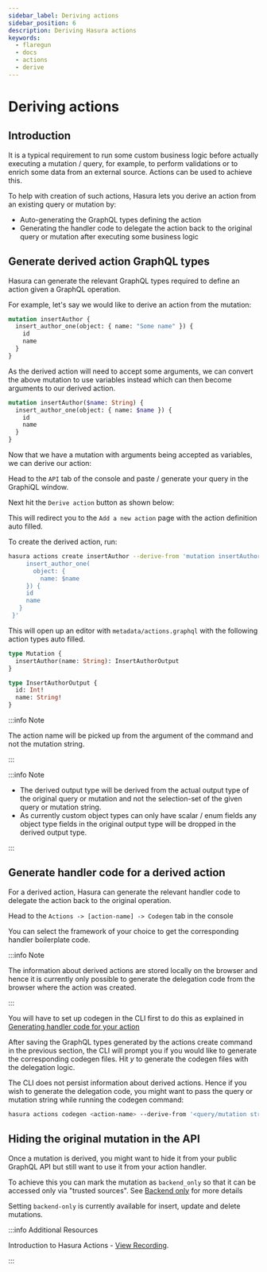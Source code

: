 ```yaml
---
sidebar_label: Deriving actions
sidebar_position: 6
description: Deriving Hasura actions
keywords:
  - flaregun
  - docs
  - actions
  - derive
---
```



# Deriving actions

## Introduction

It is a typical requirement to run some custom business logic before
actually executing a mutation / query, for example, to perform
validations or to enrich some data from an external source. Actions can
be used to achieve this.

To help with creation of such actions, Hasura lets you derive an action
from an existing query or mutation by:

- Auto-generating the GraphQL types defining the action
- Generating the handler code to delegate the action back to the
  original query or mutation after executing some business logic

## Generate derived action GraphQL types

Hasura can generate the relevant GraphQL types required to define an
action given a GraphQL operation.

For example, let's say we would like to derive an action from the
mutation:

```graphql
mutation insertAuthor {
  insert_author_one(object: { name: "Some name" }) {
    id
    name
  }
}
```

As the derived action will need to accept some arguments, we can convert
the above mutation to use variables instead which can then become
arguments to our derived action.

```graphql
mutation insertAuthor($name: String) {
  insert_author_one(object: { name: $name }) {
    id
    name
  }
}
```

Now that we have a mutation with arguments being accepted as variables,
we can derive our action:

<Tabs className="api-tabs">
<TabItem value="console" label="Console">

Head to the `API` tab of the console and paste / generate your
query in the GraphiQL window.

Next hit the `Derive action` button as shown below:

<Thumbnail
  src="/img/graphql/core/actions/actions-derive-button.png"
  alt="Console derive action button"
/>

This will redirect you to the `Add a new action` page with the action
definition auto filled.

<Thumbnail
  src="/img/graphql/core/actions/actions-derive-types.png"
  alt="Console derived action types"
/>

</TabItem>
<TabItem value="cli" label="CLI">

To create the derived action, run:

```bash
hasura actions create insertAuthor --derive-from 'mutation insertAuthor($name: String) {
     insert_author_one(
       object: {
         name: $name
     }) {
     id
     name
   }
 }'
```

This will open up an editor with `metadata/actions.graphql` with the
following action types auto filled.

```graphql
type Mutation {
  insertAuthor(name: String): InsertAuthorOutput
}

type InsertAuthorOutput {
  id: Int!
  name: String!
}
```

:::info Note

The action name will be picked up from the argument of the command and
not the mutation string.

:::

</TabItem>

</Tabs>

:::info Note

- The derived output type will be derived from the actual output type
  of the original query or mutation and not the selection-set of the
  given query or mutation string.
- As currently custom object types can only have scalar / enum fields
  any object type fields in the original output type will be dropped
  in the derived output type.

:::

## Generate handler code for a derived action

For a derived action, Hasura can generate the relevant handler code to
delegate the action back to the original operation.

<Tabs className="api-tabs">
<TabItem value="console" label="Console">

Head to the `Actions -> [action-name] -> Codegen` tab in the console

You can select the framework of your choice to get the corresponding
handler boilerplate code.

<Thumbnail
  src="/img/graphql/core/actions/actions-derive-codegen.png"
  alt="Console derived action codegen"
/>

:::info Note

The information about derived actions are stored locally on the browser
and hence it is currently only possible to generate the delegation code
from the browser where the action was created.

:::

</TabItem>
<TabItem value="cli" label="CLI">

You will have to set up codegen in the CLI first to do this as explained
in [Generating handler code for your action](/graphql/core/actions/codegen/index.mdx#actions-codegen-execute)

After saving the GraphQL types generated by the actions create command
in the previous section, the CLI will prompt you if you would like to
generate the corresponding codegen files. Hit <em>y</em> to generate the codegen files with the
delegation logic.

The CLI does not persist information about derived actions. Hence if you
wish to generate the delegation code, you might want to pass the query
or mutation string while running the codegen command:

```bash
hasura actions codegen <action-name> --derive-from '<query/mutation string>'
```

</TabItem>
</Tabs>

## Hiding the original mutation in the API

Once a mutation is derived, you might want to hide it from your public
GraphQL API but still want to use it from your action handler.

To achieve this you can mark the mutation as `backend_only` so that it
can be accessed only via "trusted sources". See
[Backend only](/graphql/core/auth/authorization/permission-rules.mdx#backend-only-permissions) for more details

Setting `backend-only` is currently available for insert, update and delete mutations.

:::info Additional Resources

Introduction to Hasura Actions - [View Recording](https://hasura.io/events/webinar/hasura-actions/?pg=docs&plcmt=body&cta=view-recording&tech=).

:::
